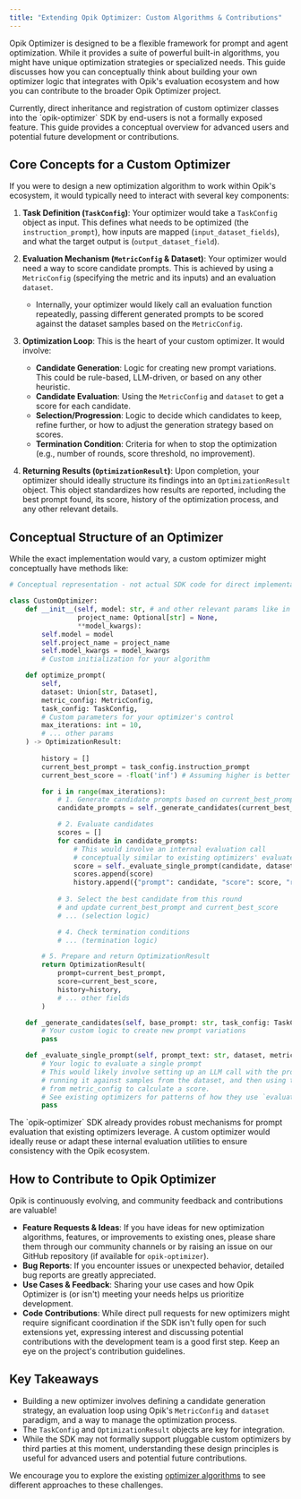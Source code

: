 ```yaml
---
title: "Extending Opik Optimizer: Custom Algorithms & Contributions"
---
```


Opik Optimizer is designed to be a flexible framework for prompt and agent optimization. While it provides a suite of powerful built-in algorithms, you might have unique optimization strategies or specialized needs. This guide discusses how you can conceptually think about building your own optimizer logic that integrates with Opik's evaluation ecosystem and how you can contribute to the broader Opik Optimizer project.

<Note>
  Currently, direct inheritance and registration of custom optimizer classes into the `opik-optimizer` SDK by end-users is not a formally exposed feature. This guide provides a conceptual overview for advanced users and potential future development or contributions.
</Note>

## Core Concepts for a Custom Optimizer

If you were to design a new optimization algorithm to work within Opik's ecosystem, it would typically need to interact with several key components:

1.  **Task Definition (`TaskConfig`)**: Your optimizer would take a `TaskConfig` object as input. This defines what needs to be optimized (the `instruction_prompt`), how inputs are mapped (`input_dataset_fields`), and what the target output is (`output_dataset_field`).

2.  **Evaluation Mechanism (`MetricConfig` & Dataset)**: Your optimizer would need a way to score candidate prompts. This is achieved by using a `MetricConfig` (specifying the metric and its inputs) and an evaluation `dataset`.
    *   Internally, your optimizer would likely call an evaluation function repeatedly, passing different generated prompts to be scored against the dataset samples based on the `MetricConfig`.

3.  **Optimization Loop**: This is the heart of your custom optimizer. It would involve:
    *   **Candidate Generation**: Logic for creating new prompt variations. This could be rule-based, LLM-driven, or based on any other heuristic.
    *   **Candidate Evaluation**: Using the `MetricConfig` and `dataset` to get a score for each candidate.
    *   **Selection/Progression**: Logic to decide which candidates to keep, refine further, or how to adjust the generation strategy based on scores.
    *   **Termination Condition**: Criteria for when to stop the optimization (e.g., number of rounds, score threshold, no improvement).

4.  **Returning Results (`OptimizationResult`)**: Upon completion, your optimizer should ideally structure its findings into an `OptimizationResult` object. This object standardizes how results are reported, including the best prompt found, its score, history of the optimization process, and any other relevant details.

## Conceptual Structure of an Optimizer

While the exact implementation would vary, a custom optimizer might conceptually have methods like:

```python {pytest_codeblocks_skip=true}
# Conceptual representation - not actual SDK code for direct implementation

class CustomOptimizer:
    def __init__(self, model: str, # and other relevant params like in existing optimizers
                 project_name: Optional[str] = None, 
                 **model_kwargs):
        self.model = model
        self.project_name = project_name
        self.model_kwargs = model_kwargs
        # Custom initialization for your algorithm

    def optimize_prompt(
        self,
        dataset: Union[str, Dataset],
        metric_config: MetricConfig,
        task_config: TaskConfig,
        # Custom parameters for your optimizer's control
        max_iterations: int = 10,
        # ... other params
    ) -> OptimizationResult:
        
        history = []
        current_best_prompt = task_config.instruction_prompt
        current_best_score = -float('inf') # Assuming higher is better

        for i in range(max_iterations):
            # 1. Generate candidate prompts based on current_best_prompt
            candidate_prompts = self._generate_candidates(current_best_prompt, task_config)

            # 2. Evaluate candidates
            scores = []
            for candidate in candidate_prompts:
                # This would involve an internal evaluation call
                # conceptually similar to existing optimizers' evaluate_prompt methods
                score = self._evaluate_single_prompt(candidate, dataset, metric_config, task_config)
                scores.append(score)
                history.append({"prompt": candidate, "score": score, "round": i})
            
            # 3. Select the best candidate from this round
            # and update current_best_prompt and current_best_score
            # ... (selection logic)

            # 4. Check termination conditions
            # ... (termination logic)

        # 5. Prepare and return OptimizationResult
        return OptimizationResult(
            prompt=current_best_prompt,
            score=current_best_score,
            history=history,
            # ... other fields
        )

    def _generate_candidates(self, base_prompt: str, task_config: TaskConfig) -> List[str]:
        # Your custom logic to create new prompt variations
        pass

    def _evaluate_single_prompt(self, prompt_text: str, dataset, metric_config, task_config) -> float:
        # Your logic to evaluate a single prompt
        # This would likely involve setting up an LLM call with the prompt_text,
        # running it against samples from the dataset, and then using the metric
        # from metric_config to calculate a score.
        # See existing optimizers for patterns of how they use `evaluate_prompt` internally.
        pass

```

<Info>
  The `opik-optimizer` SDK already provides robust mechanisms for prompt evaluation that existing optimizers leverage. A custom optimizer would ideally reuse or adapt these internal evaluation utilities to ensure consistency with the Opik ecosystem.
</Info>

## How to Contribute to Opik Optimizer

Opik is continuously evolving, and community feedback and contributions are valuable!

*   **Feature Requests & Ideas**: If you have ideas for new optimization algorithms, features, or improvements to existing ones, please share them through our community channels or by raising an issue on our GitHub repository (if available for `opik-optimizer`).
*   **Bug Reports**: If you encounter issues or unexpected behavior, detailed bug reports are greatly appreciated.
*   **Use Cases & Feedback**: Sharing your use cases and how Opik Optimizer is (or isn't) meeting your needs helps us prioritize development.
*   **Code Contributions**: While direct pull requests for new optimizers might require significant coordination if the SDK isn't fully open for such extensions yet, expressing interest and discussing potential contributions with the development team is a good first step. Keep an eye on the project's contribution guidelines.

## Key Takeaways

-   Building a new optimizer involves defining a candidate generation strategy, an evaluation loop using Opik's `MetricConfig` and `dataset` paradigm, and a way to manage the optimization process.
-   The `TaskConfig` and `OptimizationResult` objects are key for integration.
-   While the SDK may not formally support pluggable custom optimizers by third parties at this moment, understanding these design principles is useful for advanced users and potential future contributions.

We encourage you to explore the existing [optimizer algorithms](/agent_optimization/overview#optimization-algorithms) to see different approaches to these challenges. 